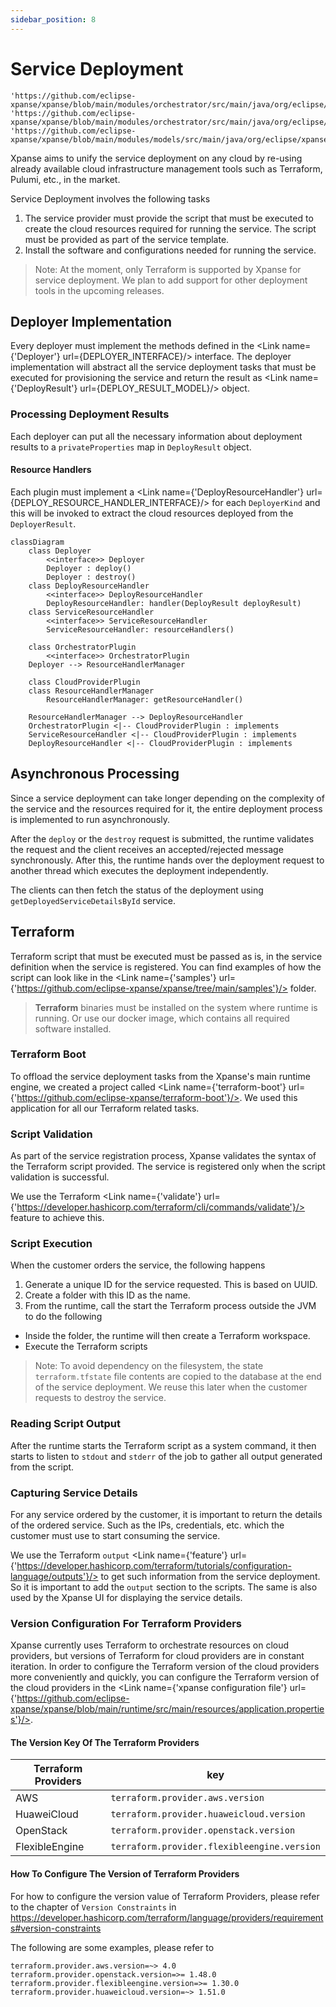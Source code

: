 ```yaml
---
sidebar_position: 8
---
```


# Service Deployment


    'https://github.com/eclipse-xpanse/xpanse/blob/main/modules/orchestrator/src/main/java/org/eclipse/xpanse/modules/orchestrator/deployment/DeployResourceHandler.java';
    'https://github.com/eclipse-xpanse/xpanse/blob/main/modules/orchestrator/src/main/java/org/eclipse/xpanse/modules/orchestrator/deployment/Deployer.java';
    'https://github.com/eclipse-xpanse/xpanse/blob/main/modules/models/src/main/java/org/eclipse/xpanse/modules/models/service/deploy/DeployResult.java';

Xpanse aims to unify the service deployment on any cloud by re-using already available cloud infrastructure management tools such
as Terraform, Pulumi, etc., in the market.

Service Deployment involves the following tasks

1. The service provider must provide the script that must be executed to create the cloud resources
   required for running the service. The script must be provided as part of the service template.
2. Install the software and configurations needed for running the service.

> Note: At the moment, only Terraform is supported by Xpanse for service deployment. We plan to add support for other
> deployment tools in the upcoming releases.

## Deployer Implementation

Every deployer must implement the methods defined in the <Link name={'Deployer'} url={DEPLOYER_INTERFACE}/> interface.
The deployer implementation will abstract all the service deployment tasks that must be executed for provisioning the service and return the result as <Link name={'DeployResult'} url={DEPLOY_RESULT_MODEL}/> object.

### Processing Deployment Results

Each deployer can put all the necessary information about deployment results to a `privateProperties` map in `DeployResult` object.

#### Resource Handlers

Each plugin must implement a <Link name={'DeployResourceHandler'} url={DEPLOY_RESOURCE_HANDLER_INTERFACE}/> for each `DeployerKind` and this will be invoked to extract the cloud resources deployed from the `DeployerResult`.

```mermaid
classDiagram
    class Deployer
        <<interface>> Deployer
        Deployer : deploy()
        Deployer : destroy()
    class DeployResourceHandler
        <<interface>> DeployResourceHandler
        DeployResourceHandler: handler(DeployResult deployResult)
    class ServiceResourceHandler
        <<interface>> ServiceResourceHandler
        ServiceResourceHandler: resourceHandlers()

    class OrchestratorPlugin
        <<interface>> OrchestratorPlugin
    Deployer --> ResourceHandlerManager

    class CloudProviderPlugin
    class ResourceHandlerManager
        ResourceHandlerManager: getResourceHandler()

    ResourceHandlerManager --> DeployResourceHandler
    OrchestratorPlugin <|-- CloudProviderPlugin : implements
    ServiceResourceHandler <|-- CloudProviderPlugin : implements
    DeployResourceHandler <|-- CloudProviderPlugin : implements
```

## Asynchronous Processing

Since a service deployment can take longer depending on the complexity of the service and the resources required for it,
the entire deployment process is implemented to run asynchronously.

After the `deploy` or the `destroy` request is submitted, the runtime validates the request and the client receives an
accepted/rejected message synchronously. After this, the runtime hands over the deployment request to another thread which executes the deployment independently.

The clients can then fetch the status of the deployment using `getDeployedServiceDetailsById` service.

## Terraform

Terraform script that must be executed must be passed as is, in the service definition when the service is registered.
You can find examples of how the script can look like in
the <Link name={'samples'} url={'https://github.com/eclipse-xpanse/xpanse/tree/main/samples'}/> folder.

> **Terraform** binaries must be installed on the system where runtime is running. Or use our docker image, which
> contains all required software installed.

### Terraform Boot

To offload the service deployment tasks from the Xpanse's main runtime engine, we created a project called <Link name={'terraform-boot'} url={'https://github.com/eclipse-xpanse/terraform-boot'}/>.
We used this application for all our Terraform related tasks.

### Script Validation

As part of the service registration process, Xpanse validates the syntax of the Terraform script provided. The service
is registered only when the script validation is successful.

We use the Terraform <Link name={'validate'} url={'https://developer.hashicorp.com/terraform/cli/commands/validate'}/> feature to achieve
this.

### Script Execution

When the customer orders the service, the following happens

1. Generate a unique ID for the service requested. This is based on UUID.
2. Create a folder with this ID as the name.
3. From the runtime, call the start the Terraform process outside the JVM to do the following

-   Inside the folder, the runtime will then create a Terraform workspace.
-   Execute the Terraform scripts

> Note: To avoid dependency on the filesystem, the state `terraform.tfstate` file contents are copied to the database at
> the end of the service deployment. We reuse this later when the customer requests to destroy the service.

### Reading Script Output

After the runtime starts the Terraform script as a system command, it then starts to listen to `stdout` and `stderr` of
the job to gather all output generated from the script.

### Capturing Service Details

For any service ordered by the customer, it is important to return the details of the ordered service. Such as the IPs,
credentials, etc. which the customer must use to start consuming the service.

We use the
Terraform `output` <Link name={'feature'} url={'https://developer.hashicorp.com/terraform/tutorials/configuration-language/outputs'}/> to get
such information from the service deployment. So it is important to add the `output` section to the scripts. The same
is also used by the Xpanse UI for displaying the service details.

### Version Configuration For Terraform Providers

Xpanse currently uses Terraform to orchestrate resources on cloud providers, but versions of
Terraform for cloud providers are in constant iteration. In order to configure the Terraform version
of the cloud providers more conveniently and quickly, you can configure the Terraform version of the
cloud providers in
the <Link name={'xpanse configuration file'} url={'https://github.com/eclipse-xpanse/xpanse/blob/main/runtime/src/main/resources/application.properties'}/>.

#### The Version Key Of The Terraform Providers

| Terraform Providers | key                                         |
| ------------------- | ------------------------------------------- |
| AWS                 | `terraform.provider.aws.version`            |
| HuaweiCloud         | `terraform.provider.huaweicloud.version`    |
| OpenStack           | `terraform.provider.openstack.version`      |
| FlexibleEngine      | `terraform.provider.flexibleengine.version` |

#### How To Configure The Version of Terraform Providers

For how to configure the version value of Terraform Providers, please refer to the chapter of
`Version Constraints` in https://developer.hashicorp.com/terraform/language/providers/requirements#version-constraints

The following are some examples, please refer to

```properties
terraform.provider.aws.version=~> 4.0
terraform.provider.openstack.version=>= 1.48.0
terraform.provider.flexibleengine.version=>= 1.30.0
terraform.provider.huaweicloud.version=~> 1.51.0
```
